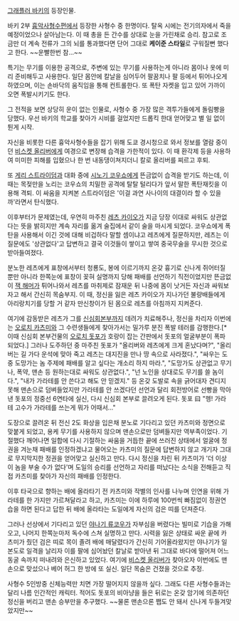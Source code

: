 [[그래플러 바키]]의 등장인물.

바키 2부 [[흉악사형수]]편에서 등장한 사형수 중 한명이다. 탈옥 시에는 전기의자에서 죽을 예정이었으나 살아남는다. 이 때 총을 든 간수를 상대로 눈을 가린채로 승리. 참고로 조금만 더 계속 전류가 그의 뇌를 통과했다면 단어 그대로 '''케이준 스타일'''로 구워질뻔 했다고 한다. ~~운빨한번 참...~~

특기는 무기를 이용한 공격으로, 주변에 있는 무기를 사용하는게 아니라 몸이나 옷에 미리 준비해두고 사용한다. 일단 몸안에 칼날을 심어두어 팔꿈치나 팔 등에서 튀어나오게 하였으며, 이는 손바닥의 움직임을 통해 컨트롤한다. 또 폭탄 자켓을 입고 있어 가까이 오면 폭발시키기도 한다. 

그 전적을 보면 상당히 운이 없는 인물로, 사형수 중 가장 많은 격투가들에게 돌림빵을 당했다. 우선 바키의 학교를 찾아가 시비를 걸었지만 드롭킥 한대 얻어맞고 별 일 없이 튄게 시작.

자신을 비롯한 다른 흉악사형수들을 잡기 위해 도쿄 경시청으로 와서 정보를 열람 중이던 [[비스켓 올리버]]에게 여경으로 변장해 습격을 가한적이 있다. 이 때 환각제 등을 사용하여 미미한 피해를 입혔으나 한 번 내동댕이쳐지더니 칼로 올리버를 찌르고 후퇴.

또 [[게리 스트라이덤]]과 대화 중에 [[시노기 코우쇼]]에게 뜬금없이 습격을 받기도 하는데, 이 때는 목젖만을 노리는 코우쇼의 치밀한 공격에 탈탈 털리다가 앞서 말한 폭탄재킷을 이용해 격퇴. 이 싸움을 지켜본 스트라이덤은 '이걸 과연 사나이의 대결이라 할 수 있을까'라면서 탄식했다.

이후부터가 문제였는데, 우연히 마주친 [[레츠 카이오]]가 지금 당장 이대로 싸워도 상관없다는 뜻을 밝히지만 계속 자리를 옮겨 술집에서 같이 술을 마시게 되었다. 코우쇼에게 폭탄을 사용해서 이긴 것에 대해 비겁하다 말할 셈이냐고 레츠에게 질문하지만, 레츠는 이 질문에도 '상관없다'고 답변하고 결국 이것들이 쌓이고 쌓여 중국무술을 무시한 것으로 받아들여졌다.

분노한 레츠에게 표창에서부터 청룡도, 봉에 이르기까지 온갖 흉기로 신나게 쥐어터질 뿐만 아니라 한쪽눈에 표창이 꽂혀 실명까지 당해 패배를 선언하기 직전이었지만 뜬금없이 [[잭 해머]]가 튀어나와서 레츠를 마취제로 잠재운 뒤 나중에 몸이 낫거든 자신과 싸워보자고 해서 간신히 목숨부지. 이 때, 정신을 잃은 레츠 카이오가 지나가던 불량배들에게 아리랑치기를 당할 거 같자 만신창이가 된 몸으로 레츠를 아침까지 지켜준다.

여기에 감동받은 레츠가 그를 [[신심회]]본부까지 데려가 치료해주나, 정신을 차리자 이번에는 [[오로치 카츠미]]와 그 수련생들에게 찾아가서는 밀가루 분진 폭발 테러를 감행한다.[* 이때 신심회 본부건물의 [[오로치 돗포]]가 호랑이 잡는 간판에서 돗포의 얼굴부분이 폭파 되었다.] 그러나 도주하던 중 마주친 돗포가 "올리버와 레츠에게 크게 혼났다며?", "올리버는 길 가다 운석에 맞아 죽고 레츠는 대지진을 만나 땅 속으로 사라졌다.", "싸우는 도중 도망가는 놈 주제에 패배를 알고 싶다는 개소리 하지 마라.", "도망가도 상관없고 무기나, 폭약, 맨손 등 원하는대로 싸워도 상관없다.", "넌 노인을 상대로도 무기를 쓸 놈이다.", "내가 가라테를 안 쓴다고 해도 안 믿겠지." 등 온갖 도발로 속을 긁어대자 견디지 못해 맨손으로 덤벼들었지만 가라테를 안 쓰겠다던 선언과 달리 회전방어로 선빵을 막아낸 돗포의 정중선 6연타에 실신, 다시 신심회 본부로 끌려오게 된다. 돗포 曰 "헹! 가라테 고수가 가라테를 쓰는게 뭐가 어때서..."

도장으로 끌려온 뒤 전신 2도 화상을 입은채 분노로 기다리고 있던 카츠미와 정면으로 맞붙게 되었고, 용케 무기를 사용하지 않으며 맨손으로만 덤벼들지만 역부족이었다. 기절했다 깨어나면 일합에 다시 기절하는 싸움을 거듭한 끝에 쓰러진 상태에서 얼굴에 정권을 겨눈채 패배를 인정하겠냐고 물어오는 카츠미의 질문에 답변하지 않고 개기자 그대로 무지막지한 정권을 얻어맞고 실신하고 만다. 다시 정신을 차린 뒤 카츠미가 '더 이상 이 놈을 부술 수가 없다'며 도일의 승리를 선언하고 자리를 떠났다는 소식을 전해듣고 직접 카츠미를 찾아가 자신의 패배를 인정한다.

이후 타국으로 향하는 배에 올라타기 전 카츠미와 작별의 인사를 나누며 인연을 위해 가라테를 한 가지만 가르쳐달라고 하고, 카츠미는 이에 하루에 100번씩 빠짐없이 정권연습을 하면 된다고 답한 뒤 배에 올라타는 도일에게 자신의 검은 띠를 던져준다.

그러나 선상에서 기다리고 있던 [[야나기 류코우]]가 자부심을 버렸다는 빌미로 기습을 가해오고, 나머지 한쪽눈마저 독수에 스쳐 실명하고 만다. 시력을 잃은 상태로 싸운 끝에 카츠미가 줬던 검은 띠로 목이 졸려 배에 매달렸다가 간신히 기어올라왔지만 야나기가 일본도로 일격을 날리자 이를 팔에 심어놨던 칼날로 받아낸 뒤 그대로 바다에 떨어져 어느 동굴 속까지 떠내려와 은신하고 있었다. 여기에 [[비스켓 올리버]]가 찾아오자 이번에도 맨 손으로 맞섰으나 베어 허그 한 방에 또 실신. 일단 목숨은 건졌을 것으로 추정.

사형수 5인방중 신체능력만 치면 가장 떨어지지 않을까 싶다. 그래도 다른 사형수들과는 달리 나름 인간적인 캐릭터. 적어도 돗포의 비아냥을 들은 뒤로는 온갖 암기에 의존하던 정신을 버리고 맨손 승부만을 추구했다. ~~물론 맨손으론 쨉도 안 돼서 신나게 두들겨맞았지만~~
